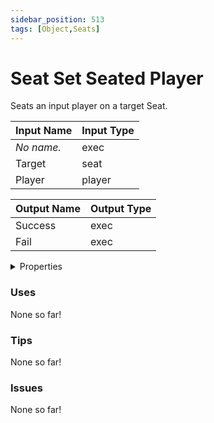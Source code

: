 ```yaml
---
sidebar_position: 513
tags: [Object,Seats]
---
```


# Seat Set Seated Player

Seats an input player on a target Seat.




<EsbSvg />

| Input Name | Input Type |
|-----------|-----------|
| *No name.* | exec |
| Target | seat |
| Player | player |

| Output Name | Output Type |
|-----------|-----------|
| Success | exec |
| Fail | exec |


<details>
  <summary>Properties</summary>
  <div>
    <div>
    <table>
      <thead>
        <tr>
          <th>Is beta required?</th>
          <th>❌</th>
        </tr>
        <tr>
          <th>Is this chip a trolling risk?</th>
          <th>❌</th>
        </tr>
        <tr>
          <th>Chip UUID</th>
          <th>d652ebe5-1367-44ed-a352-1e5ab84c32b0</th>
        </tr>
      </thead>
    </table>
    </div>
  </div>
</details>

### Uses

None so far!

### Tips

None so far!

### Issues

None so far!